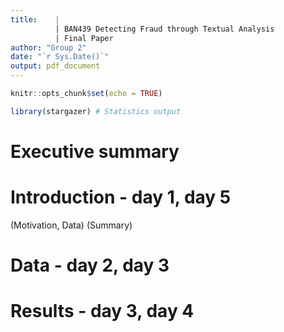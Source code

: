 ```yaml
---
title:    | 
          | BAN439 Detecting Fraud through Textual Analysis
          | Final Paper
author: "Group 2"
date: "`r Sys.Date()`"
output: pdf_document
---
```


```r
knitr::opts_chunk$set(echo = TRUE)
```

```r
library(stargazer) # Statistics output

```


# Executive summary

# Introduction - day 1, day 5
(Motivation, Data)
(Summary)

# Data - day 2, day 3

# Results - day 3, day 4
